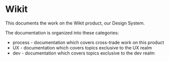 
<Meta title="Documentation|index" />

# Wikit

This documents the work on the Wikit product, our Design System.

The documentation is organized into these categories:

* process - documentation which covers cross-trade work on this product
* UX - documentation which covers topics exclusive to the UX realm
* dev - documentation which covers topics exclusive to the dev realm
